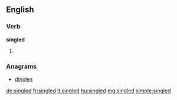 ==English==

===Verb===
'''singled'''

# {{past of|single}}

===Anagrams===
* [[dingles#English|dingles]]

[[de:singled]]
[[fr:singled]]
[[it:singled]]
[[hu:singled]]
[[mg:singled]]
[[simple:singled]]